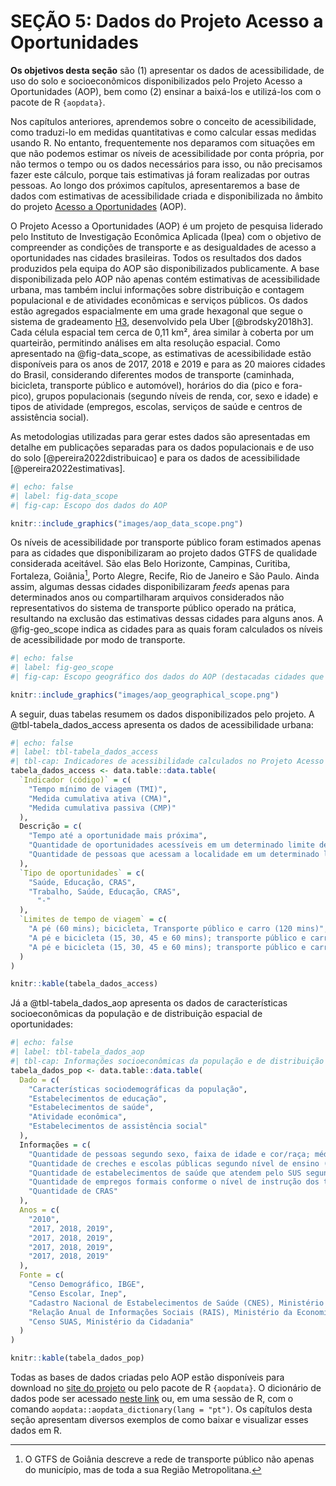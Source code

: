 # SEÇÃO 5: Dados do Projeto Acesso a Oportunidades

**Os objetivos desta seção** são (1) apresentar os dados de acessibilidade, de uso do solo e socioeconômicos disponibilizados pelo Projeto Acesso a Oportunidades (AOP), bem como (2) ensinar a baixá-los e utilizá-los com o pacote de R `{aopdata}`.

Nos capítulos anteriores, aprendemos sobre o conceito de acessibilidade, como traduzi-lo em medidas quantitativas e como calcular essas medidas usando R. No entanto, frequentemente nos deparamos com situações em que não podemos estimar os níveis de acessibilidade por conta própria, por não termos o tempo ou os dados necessários para isso, ou não precisamos fazer este cálculo, porque tais estimativas já foram realizadas por outras pessoas. Ao longo dos próximos capítulos, apresentaremos a base de dados com estimativas de acessibilidade criada e disponibilizada no âmbito do projeto [Acesso a Oportunidades](https://www.ipea.gov.br/acessooportunidades/) (AOP).

O Projeto Acesso a Oportunidades (AOP) é um projeto de pesquisa liderado pelo Instituto de Investigação Econômica Aplicada (Ipea) com o objetivo de compreender as condições de transporte e as desigualdades de acesso a oportunidades nas cidades brasileiras. Todos os resultados dos dados produzidos pela equipa do AOP são disponibilizados publicamente. A base disponibilizada pelo AOP não apenas contém estimativas de acessibilidade urbana, mas também inclui informações sobre distribuição e contagem populacional e de atividades econômicas e serviços públicos. Os dados estão agregados espacialmente em uma grade hexagonal que segue o sistema de gradeamento [H3](https://h3geo.org/), desenvolvido pela Uber [@brodsky2018h3]. Cada célula espacial tem cerca de 0,11 km², área similar à coberta por um quarteirão, permitindo análises em alta resolução espacial. Como apresentado na @fig-data_scope, as estimativas de acessibilidade estão disponíveis para os anos de 2017, 2018 e 2019 e para as 20 maiores cidades do Brasil, considerando diferentes modos de transporte (caminhada, bicicleta, transporte público e automóvel), horários do dia (pico e fora-pico), grupos populacionais (segundo níveis de renda, cor, sexo e idade) e tipos de atividade (empregos, escolas, serviços de saúde e centros de assistência social).

::: {.callout-note appearance="simple"}
As metodologias utilizadas para gerar estes dados são apresentadas em detalhe em publicações separadas para os dados populacionais e de uso do solo [@pereira2022distribuicao] e para os dados de acessibilidade [@pereira2022estimativas].
:::

```r
#| echo: false
#| label: fig-data_scope
#| fig-cap: Escopo dos dados do AOP

knitr::include_graphics("images/aop_data_scope.png")
```

Os níveis de acessibilidade por transporte público foram estimados apenas para as cidades que disponibilizaram ao projeto dados GTFS de qualidade considerada aceitável. São elas Belo Horizonte, Campinas, Curitiba, Fortaleza, Goiânia[^1], Porto Alegre, Recife, Rio de Janeiro e São Paulo. Ainda assim, algumas dessas cidades disponibilizaram *feeds* apenas para determinados anos ou compartilharam arquivos considerados não representativos do sistema de transporte público operado na prática, resultando na exclusão das estimativas dessas cidades para alguns anos. A @fig-geo_scope indica as cidades para as quais foram calculados os níveis de acessibilidade por modo de transporte.

[^1]: O GTFS de Goiânia descreve a rede de transporte público não apenas do município, mas de toda a sua Região Metropolitana.

```r
#| echo: false
#| label: fig-geo_scope
#| fig-cap: Escopo geográfico dos dados do AOP (destacadas cidades que não têm estimativas por transporte público para todos os anos)

knitr::include_graphics("images/aop_geographical_scope.png")
```

A seguir, duas tabelas resumem os dados disponibilizados pelo projeto. A @tbl-tabela_dados_access apresenta os dados de acessibilidade urbana:

```r
#| echo: false
#| label: tbl-tabela_dados_access
#| tbl-cap: Indicadores de acessibilidade calculados no Projeto Acesso a Oportunidades
tabela_dados_access <- data.table::data.table(
  `Indicador (código)` = c(
  	"Tempo mínimo de viagem (TMI)",
  	"Medida cumulativa ativa (CMA)",
  	"Medida cumulativa passiva (CMP)"
  ),
  Descrição = c(
  	"Tempo até a oportunidade mais próxima",
  	"Quantidade de oportunidades acessíveis em um determinado limite de tempo",
  	"Quantidade de pessoas que acessam a localidade em um determinado limite de tempo"
  ),
  `Tipo de oportunidades` = c(
  	"Saúde, Educação, CRAS",
  	"Trabalho, Saúde, Educação, CRAS",
	  "-"
  ),
  `Limites de tempo de viagem` = c(
  	"A pé (60 mins); bicicleta, Transporte público e carro (120 mins)",
  	"A pé e bicicleta (15, 30, 45 e 60 mins); transporte público e carro (15, 30, 60, 90 e 120 mins)",
  	"A pé e bicicleta (15, 30, 45 e 60 mins); transporte público e carro (15, 30, 60, 90 e 120 mins)"
  )
)

knitr::kable(tabela_dados_access)
```

Já a @tbl-tabela_dados_aop apresenta os dados de características socioeconômicas da população e de distribuição espacial de oportunidades:

```r
#| echo: false
#| label: tbl-tabela_dados_aop
#| tbl-cap: Informações socioeconômicas da população e de distribuição espacial de atividades, segundo ano e fonte de dados
tabela_dados_pop <- data.table::data.table(
  Dado = c(
  	"Características sociodemográficas da população",
  	"Estabelecimentos de educação",
  	"Estabelecimentos de saúde",
  	"Atividade econômica",
  	"Estabelecimentos de assistência social"
  ),
  Informações = c(
  	"Quantidade de pessoas segundo sexo, faixa de idade e cor/raça; média da renda domiciliar per capita",
  	"Quantidade de creches e escolas públicas segundo nível de ensino (infantil, fundamental e médio)",
  	"Quantidade de estabelecimentos de saúde que atendem pelo SUS segundo nível de atenção (baixa, média e alta complexidade)",
  	"Quantidade de empregos formais conforme o nível de instrução dos trabalhadores (baixa, média e alta escolaridade)",
  	"Quantidade de CRAS"
  ),
  Anos = c(
  	"2010",
  	"2017, 2018, 2019",
  	"2017, 2018, 2019",
  	"2017, 2018, 2019",
  	"2017, 2018, 2019"
  ),
  Fonte = c(
  	"Censo Demográfico, IBGE",
  	"Censo Escolar, Inep",
  	"Cadastro Nacional de Estabelecimentos de Saúde (CNES), Ministério da Saúde",
  	"Relação Anual de Informações Sociais (RAIS), Ministério da Economia",
  	"Censo SUAS, Ministério da Cidadania"
  )
)

knitr::kable(tabela_dados_pop)
```

Todas as bases de dados criadas pelo AOP estão disponíveis para download no [site do projeto](https://www.ipea.gov.br/acessooportunidades/dados/) ou pelo pacote de R `{aopdata}`. O dicionário de dados pode ser acessado [neste link](https://ipeagit.github.io/aopdata/articles/data_dic_pt.html) ou, em uma sessão de R, com o comando `aopdata::aopdata_dictionary(lang = "pt")`. Os capítulos desta seção apresentam diversos exemplos de como baixar e visualizar esses dados em R.